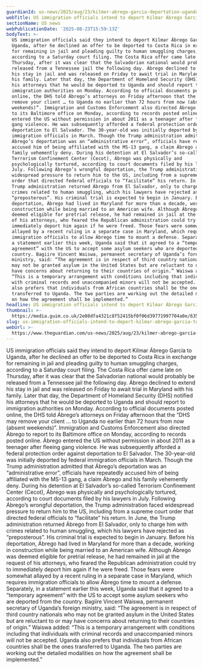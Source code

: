 ```yaml
---
guardianId: us-news/2025/aug/23/kilmer-abrego-garcia-deportation-uganda
webTitle: US immigration officials intend to deport Kilmar Ábrego García to Uganda
sectionName: US news
webPublicationDate: '2025-08-23T15:59:13Z'
bodyText: >-
  US immigration officials said they intend to deport Kilmar Ábrego García to
  Uganda, after he declined an offer to be deported to Costa Rica in exchange
  for remaining in jail and pleading guilty to human smuggling charges,
  according to a Saturday court filing. The Costa Rica offer came late on
  Thursday, after it was clear that the Salvadorian national would probably be
  released from a Tennessee jail the following day. Ábrego declined to extend
  his stay in jail and was released on Friday to await trial in Maryland with
  his family. Later that day, the Department of Homeland Security (DHS) notified
  his attorneys that he would be deported to Uganda and should report to
  immigration authorities on Monday. According to official documents posted
  online, the DHS told Ábrego’s attorneys on Friday afternoon that the “DHS may
  remove your client … to Uganda no earlier than 72 hours from now (absent
  weekends)”. Immigration and Customs Enforcement also directed Ábrego to report
  to its Baltimore office on Monday, according to records posted online. Ábrego
  entered the US without permission in about 2011 as a teenager after fleeing
  gang violence. He was subsequently afforded a federal protection order against
  deportation to El Salvador. The 30-year-old was initially deported by federal
  immigration officials in March. Though the Trump administration admitted that
  Ábrego’s deportation was an “administrative error”, officials have repeatedly
  accused him of being affiliated with the MS-13 gang, a claim Ábrego and his
  family vehemently deny. During his detention at El Salvador’s so-called
  Terrorism Confinement Center (Cecot), Ábrego was physically and
  psychologically tortured, according to court documents filed by his lawyers in
  July. Following Ábrego’s wrongful deportation, the Trump administration faced
  widespread pressure to return him to the US, including from a supreme court
  order that directed federal officials to “facilitate” his return. In June, the
  Trump administration returned Ábrego from El Salvador, only to charge him with
  crimes related to human smuggling, which his lawyers have rejected as
  “preposterous”. His criminal trial is expected to begin in January. Before his
  deportation, Ábrego had lived in Maryland for more than a decade, working in
  construction while being married to an American wife. Although Ábrego was
  deemed eligible for pretrial release, he had remained in jail at the request
  of his attorneys, who feared the Republican administration could try to
  immediately deport him again if he were freed. Those fears were somewhat
  allayed by a recent ruling in a separate case in Maryland, which requires
  immigration officials to allow Ábrego time to mount a defense. Separately, in
  a statement earlier this week, Uganda said that it agreed to a “temporary
  agreement” with the US to accept some asylum seekers who are deported from the
  country. Bagiire Vincent Waiswa, permanent secretary of Uganda’s foreign
  ministry, said: “The agreement is in respect of third country nationals who
  may not be granted asylum in the United States but are reluctant to or may
  have concerns about returning to their countries of origin.” Waiswa added:
  “This is a temporary arrangement with conditions including that individuals
  with criminal records and unaccompanied minors will not be accepted. Uganda
  also prefers that individuals from African countries shall be the ones
  transferred to Uganda. The two parties are working out the detailed modalities
  on how the agreement shall be implemented.”
headline: US immigration officials intend to deport Kilmar Ábrego García to Uganda
thumbnail: >-
  https://media.guim.co.uk/2e08dfa4321c8f52415bf0f06d39771997704a0e/635_0_9106_7288/500.jpg
slug: us-immigration-officials-intend-to-deport-kilmar-abrego-garcia-to-uganda
webUrl: >-
  https://www.theguardian.com/us-news/2025/aug/23/kilmer-abrego-garcia-deportation-uganda
---
```

US immigration officials said they intend to deport Kilmar Ábrego García to Uganda, after he declined an offer to be deported to Costa Rica in exchange for remaining in jail and pleading guilty to human smuggling charges, according to a Saturday court filing. The Costa Rica offer came late on Thursday, after it was clear that the Salvadorian national would probably be released from a Tennessee jail the following day. Ábrego declined to extend his stay in jail and was released on Friday to await trial in Maryland with his family. Later that day, the Department of Homeland Security (DHS) notified his attorneys that he would be deported to Uganda and should report to immigration authorities on Monday. According to official documents posted online, the DHS told Ábrego’s attorneys on Friday afternoon that the “DHS may remove your client … to Uganda no earlier than 72 hours from now (absent weekends)”. Immigration and Customs Enforcement also directed Ábrego to report to its Baltimore office on Monday, according to records posted online. Ábrego entered the US without permission in about 2011 as a teenager after fleeing gang violence. He was subsequently afforded a federal protection order against deportation to El Salvador. The 30-year-old was initially deported by federal immigration officials in March. Though the Trump administration admitted that Ábrego’s deportation was an “administrative error”, officials have repeatedly accused him of being affiliated with the MS-13 gang, a claim Ábrego and his family vehemently deny. During his detention at El Salvador’s so-called Terrorism Confinement Center (Cecot), Ábrego was physically and psychologically tortured, according to court documents filed by his lawyers in July. Following Ábrego’s wrongful deportation, the Trump administration faced widespread pressure to return him to the US, including from a supreme court order that directed federal officials to “facilitate” his return. In June, the Trump administration returned Ábrego from El Salvador, only to charge him with crimes related to human smuggling, which his lawyers have rejected as “preposterous”. His criminal trial is expected to begin in January. Before his deportation, Ábrego had lived in Maryland for more than a decade, working in construction while being married to an American wife. Although Ábrego was deemed eligible for pretrial release, he had remained in jail at the request of his attorneys, who feared the Republican administration could try to immediately deport him again if he were freed. Those fears were somewhat allayed by a recent ruling in a separate case in Maryland, which requires immigration officials to allow Ábrego time to mount a defense. Separately, in a statement earlier this week, Uganda said that it agreed to a “temporary agreement” with the US to accept some asylum seekers who are deported from the country. Bagiire Vincent Waiswa, permanent secretary of Uganda’s foreign ministry, said: “The agreement is in respect of third country nationals who may not be granted asylum in the United States but are reluctant to or may have concerns about returning to their countries of origin.” Waiswa added: “This is a temporary arrangement with conditions including that individuals with criminal records and unaccompanied minors will not be accepted. Uganda also prefers that individuals from African countries shall be the ones transferred to Uganda. The two parties are working out the detailed modalities on how the agreement shall be implemented.”
